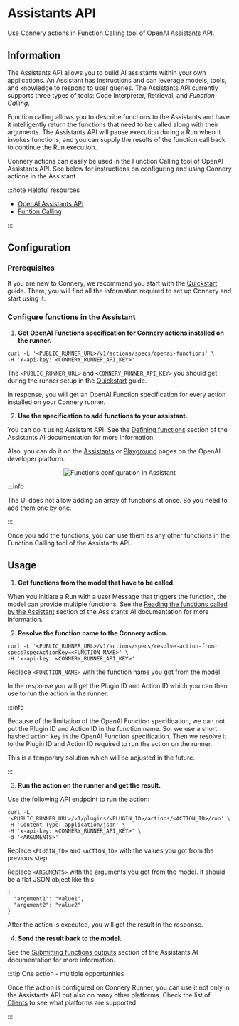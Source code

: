 # Assistants API

Use Connery actions in Function Calling tool of OpenAI Assistants API.

## Information

The Assistants API allows you to build AI assistants within your own applications.
An Assistant has instructions and can leverage models, tools, and knowledge to respond to user queries.
The Assistants API currently supports three types of tools: Code Interpreter, Retrieval, and _Function Calling_.

Function calling allows you to describe functions to the Assistants and have it intelligently return the functions that need to be called along with their arguments.
The Assistants API will pause execution during a Run when it invokes functions, and you can supply the results of the function call back to continue the Run execution.

Connery actions can easily be used in the Function Calling tool of OpenAI Assistants API.
See below for instructions on configuring and using Connery actions in the Assistant.

:::note Helpful resources

- [OpenAI Assistants API](https://platform.openai.com/docs/assistants/overview/agents)
- [Funtion Calling](https://platform.openai.com/docs/assistants/tools/function-calling)

:::

## Configuration

### Prerequisites

If you are new to Connery, we recommend you start with the [Quickstart](/docs/platform/quick-start/) guide.
There, you will find all the information required to set up Connery and start using it.

### Configure functions in the Assistant

1. **Get OpenAI Functions specification for Connery actions installed on the runner.**

```
curl -L '<PUBLIC_RUNNER_URL>/v1/actions/specs/openai-functions' \
-H 'x-api-key: <CONNERY_RUNNER_API_KEY>'
```

The `<PUBLIC_RUNNER_URL>` and `<CONNERY_RUNNER_API_KEY>` you should get during the runner setup in the [Quickstart](/docs/platform/quick-start/) guide.

In response, you will get an OpenAI Function specification for every action installed on your Connery runner.

2. **Use the specification to add functions to your assistant.**

You can do it using Assistant API.
See the [Defining functions](https://platform.openai.com/docs/assistants/tools/defining-functions) section of the Assistants AI documentation for more information.

Also, you can do it on the [Assistants](https://platform.openai.com/assistants) or [Playground](https://platform.openai.com/playground) pages on the OpenAI developer platform.

<p align="center">
  <img
    src="/img/openai/functions-configuration-in-assistant-1@2x.png"
    alt="Functions configuration in Assistant"
  />
</p>

:::info

The UI does not allow adding an array of functions at once. So you need to add them one by one.

:::

Once you add the functions, you can use them as any other functions in the Function Calling tool of the Assistants API.

## Usage

1. **Get functions from the model that have to be called.**

When you initiate a Run with a user Message that triggers the function, the model can provide multiple functions.
See the [Reading the functions called by the Assistant](https://platform.openai.com/docs/assistants/tools/reading-the-functions-called-by-the-assistant) section of the Assistants AI documentation for more information.

2. **Resolve the function name to the Connery action.**

```
curl -L '<PUBLIC_RUNNER_URL>/v1/actions/specs/resolve-action-from-specs?specActionKey=<FUNCTION_NAME>' \
-H 'x-api-key: <CONNERY_RUNNER_API_KEY>'
```

Replace `<FUNCTION_NAME>` with the function name you got from the model.

In the response you will get the Plugin ID and Action ID which you can then use to run the action in the runner.

:::info

Because of the limitation of the OpenAI Function specification, we can not put the Plugin ID and Action ID in the function name.
So, we use a short hashed action key in the OpenAI Function specification.
Then we resolve it to the Plugin ID and Action ID required to run the action on the runner.

This is a temporary solution which will be adjusted in the future.

:::

3. **Run the action on the runner and get the result.**

Use the following API endpoint to run the action:

```
curl -L '<PUBLIC_RUNNER_URL>/v1/plugins/<PLUGIN_ID>/actions/<ACTION_ID>/run' \
-H 'Content-Type: application/json' \
-H 'x-api-key: <CONNERY_RUNNER_API_KEY>' \
-d '<ARGUMENTS>'
```

Replace `<PLUGIN_ID>` and `<ACTION_ID>` with the values you got from the previous step.

Replace `<ARGUMENTS>` with the arguments you got from the model.
It should be a flat JSON object like this:

```
{
  "argument1": "value1",
  "argument2": "value2"
}
```

After the action is executed, you will get the result in the response.

4. **Send the result back to the model.**

See the [Submitting functions outputs](https://platform.openai.com/docs/assistants/tools/submitting-functions-outputs) section of the Assistants AI documentation for more information.

:::tip One action - multiple opportunities

Once the action is configured on Connery Runner, you can use it not only in the Assistants API but also on many other platforms.
Check the list of [Clients](/docs/clients/native/) to see what platforms are supported.

:::
